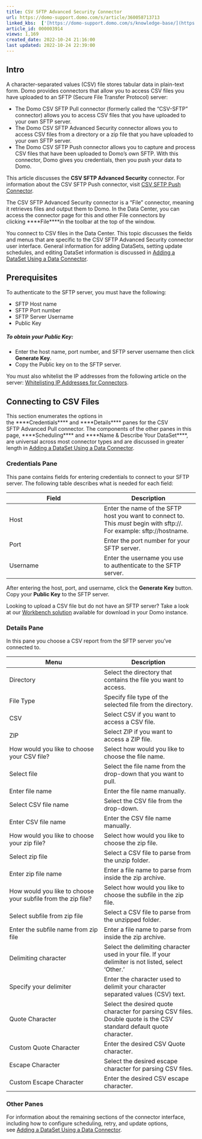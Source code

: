 ```yaml
---
title: CSV SFTP Advanced Security Connector
url: https://domo-support.domo.com/s/article/360058713713
linked_kbs:  ['[https://domo-support.domo.com/s/knowledge-base/](https://domo-support.domo.com/s/knowledge-base/)', '[https://domo-support.domo.com/s/](https://domo-support.domo.com/s/)', '[https://domo-support.domo.com/s/topic/0TO5w000000ZammGAC](https://domo-support.domo.com/s/topic/0TO5w000000ZammGAC)', '[https://domo-support.domo.com/s/topic/0TO5w000000ZanLGAS](https://domo-support.domo.com/s/topic/0TO5w000000ZanLGAS)', '[https://domo-support.domo.com/s/topic/0TO5w000000ZaowGAC](https://domo-support.domo.com/s/topic/0TO5w000000ZaowGAC)', '[https://domo-support.domo.com/s/article/360042931914](https://domo-support.domo.com/s/article/360042931914)', '[https://domo-support.domo.com/s/article/360042926274](https://domo-support.domo.com/s/article/360042926274)', '[https://domo-support.domo.com/s/article/360043630093](https://domo-support.domo.com/s/article/360043630093)', '[https://domo-support.domo.com/s/article/360043437233](https://domo-support.domo.com/s/article/360043437233)', '[https://domo-support.domo.com/s/article/360058713713](https://domo-support.domo.com/s/article/360058713713)', '[https://domo-support.domo.com/s/topic/0TO5w000000ZaowGAC/file-connectors](https://domo-support.domo.com/s/topic/0TO5w000000ZaowGAC/file-connectors)', '[https://domo-support.domo.com/s/article/360043429933](https://domo-support.domo.com/s/article/360043429933)', '[https://domo-support.domo.com/s/article/360043429953](https://domo-support.domo.com/s/article/360043429953)', '[https://domo-support.domo.com/s/article/360042925494](https://domo-support.domo.com/s/article/360042925494)', '[https://domo-support.domo.com/s/article/4408174643607](https://domo-support.domo.com/s/article/4408174643607)', '[https://domo-support.domo.com/s/article/360043429913](https://domo-support.domo.com/s/article/360043429913)', '[https://domo-support.domo.com/s/login/](https://domo-support.domo.com/s/login/)']
article_id: 000003914
views: 1,169
created_date: 2022-10-24 21:16:00
last updated: 2022-10-24 22:39:00
---
```




Intro
-----


A character-separated values (CSV) file stores tabular data in plain-text form. Domo provides connectors that allow you to access CSV files you have uploaded to an SFTP (Secure File Transfer Protocol) server:


* The Domo CSV SFTP Pull connector (formerly called the "CSV-SFTP" connector) allows you to access CSV files that you have uploaded to your own SFTP server.
* The Domo CSV SFTP Advanced Security connector allows you to access CSV files from a directory or a zip file that you have uploaded to your own SFTP server.
* The Domo CSV SFTP Push connector allows you to capture and process CSV files that have been uploaded to Domo's own SFTP. With this connector, Domo gives you credentials, then you push your data to Domo.


This article discusses the **CSV SFTP Advanced Security** connector. For information about the CSV SFTP Push connector, visit [CSV SFTP Push Connector](/s/article/360042931914 "CSV SFTP Push Connector"). 


The CSV SFTP Advanced Security connector is a "File" connector, meaning it retrieves files and output them to Domo. In the Data Center, you can access the connector page for this and other File connectors by clicking ****File****in the toolbar at the top of the window.


You connect to CSV files in the Data Center. This topic discusses the fields and menus that are specific to the CSV SFTP Advanced Security connector user interface. General information for adding DataSets, setting update schedules, and editing DataSet information is discussed in [Adding a DataSet Using a Data Connector](/s/article/360042926274 "Adding a DataSet Using a Data Connector").


Prerequisites
-------------


To authenticate to the SFTP server, you must have the following:


* SFTP Host name
* SFTP Port number
* SFTP Server Username
* Public Key


##### **To obtain your Public Key:**


* Enter the host name, port number, and SFTP server username then click **Generate Key**.
* Copy the Public key on to the SFTP server.


You must also whitelist the IP addresses from the following article on the server: [Whitelisting IP Addresses for Connectors](/s/article/360043630093 "Whitelisting IP Addresses for Connectors").


Connecting to CSV Files
-----------------------


This section enumerates the options in the ****Credentials**** and ****Details**** panes for the CSV SFTP Advanced Pull connector. The components of the other panes in this page, ****Scheduling**** and ****Name & Describe Your DataSet****, are universal across most connector types and are discussed in greater length in [Adding a DataSet Using a Data Connector](/s/article/360042926274 "Adding a DataSet Using a Data Connector").


### Credentials Pane


This pane contains fields for entering credentials to connect to your SFTP server. The following table describes what is needed for each field:




| Field | Description |
| --- | --- |
| Host | Enter the name of the SFTP host you want to connect to. This *must* begin with sftp://. For example: sftp://hostname. |
| Port | Enter the port number for your SFTP server. |
| Username | Enter the username you use to authenticate to the SFTP server.  |


After entering the host, port, and username, click the **Generate Key** button. Copy your **Public Key** to the SFTP server.


Looking to upload a CSV file but do not have an SFTP server? Take a look at our [Workbench solution](/s/article/360043437233 "Box Connector") available for download in your Domo instance.


### Details Pane


In this pane you choose a CSV report from the SFTP server you've connected to. 




| Menu | Description |
| --- | --- |
| Directory | Select the directory that contains the file you want to access. |
| File Type | Specify file type of the selected file from the directory. |
| CSV | Select CSV if you want to access a CSV file. |
| ZIP | Select ZIP if you want to access a ZIP file. |
| How would you like to choose your CSV file? | Select how would you like to choose the file name. |
| Select file | Select the file name from the drop-down that you want to pull. |
| Enter file name | Enter the file name manually. |
| Select CSV file name | Select the CSV file from the drop-down. |
| Enter CSV file name | Enter the CSV file name manually. |
| How would you like to choose your zip file? | Select how would you like to choose the zip file. |
| Select zip file | Select a CSV file to parse from the unzip folder. |
| Enter zip file name | Enter a file name to parse from inside the zip archive. |
| How would you like to choose your subfile from the zip file? | Select how would you like to choose the subfile in the zip file. |
| Select subfile from zip file | Select a CSV file to parse from the unzipped folder. |
| Enter the subfile name from zip file | Enter a file name to parse from inside the zip archive. |
| Delimiting character | Select the delimiting character used in your file. If your delimiter is not listed, select 'Other.' |
| Specify your delimiter | Enter the character used to delimit your character separated values (CSV) text. |
| Quote Character | Select the desired quote character for parsing CSV files. Double quote is the CSV standard default quote character. |
| Custom Quote Character | Enter the desired CSV Quote character. |
| Escape Character | Select the desired escape character for parsing CSV files. |
| Custom Escape Character | Enter the desired CSV escape character. |


### Other Panes


For information about the remaining sections of the connector interface, including how to configure scheduling, retry, and update options, see [Adding a DataSet Using a Data Connector](/s/article/360042926274).

